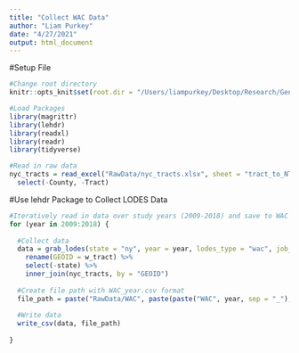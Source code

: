 ```yaml
---
title: "Collect WAC Data"
author: "Liam Purkey"
date: "4/27/2021"
output: html_document
---
```


#Setup File

```r
#Change root directory
knitr::opts_knit$set(root.dir = "/Users/liampurkey/Desktop/Research/Gentrification")
```

```r
#Load Packages
library(magrittr)
library(lehdr)
library(readxl)
library(readr)
library(tidyverse)
```

```r
#Read in raw data
nyc_tracts = read_excel("RawData/nyc_tracts.xlsx", sheet = "tract_to_NTA") %>%
  select(-County, -Tract)
```

#Use lehdr Package to Collect LODES Data

```r
#Iteratively read in data over study years (2009-2018) and save to WAC folder in RawData
for (year in 2009:2018) {
  
  #Collect data
  data = grab_lodes(state = "ny", year = year, lodes_type = "wac", job_type = "JT02", segment = "S000", agg_geo = "tract") %>%
    rename(GEOID = w_tract) %>%
    select(-state) %>%
    inner_join(nyc_tracts, by = "GEOID")
  
  #Create file path with WAC_year.csv format
  file_path = paste("RawData/WAC", paste(paste("WAC", year, sep = "_"), "csv", sep = "."), sep = "/") 
  
  #Write data
  write_csv(data, file_path)
  
}
```



